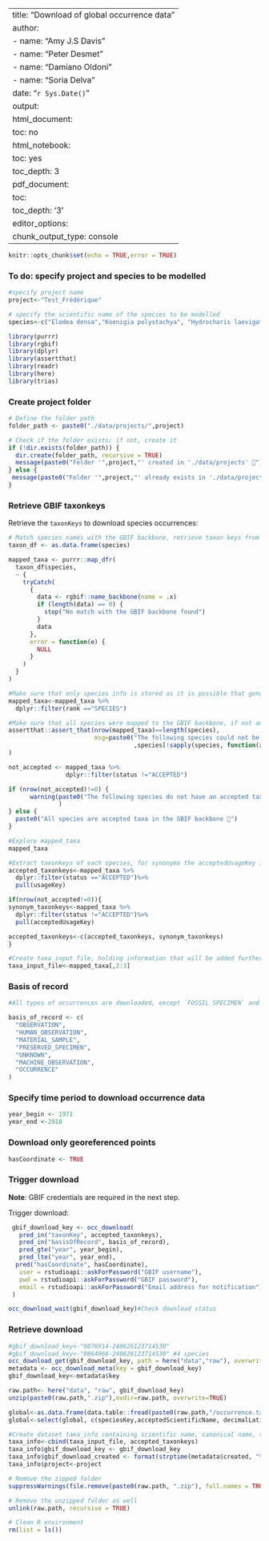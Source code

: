 
---
title: "Download of global occurrence data"
author: 
  - name:  "Amy J.S Davis"
  - name:  "Peter Desmet" 
  - name:  "Damiano Oldoni"
  - name:  "Soria Delva"
date: "`r Sys.Date()`"
output:
  html_document: 
    toc: no
  html_notebook:
    toc: yes
    toc_depth: 3
  pdf_document:
    toc: 
    toc_depth: '3'
editor_options:
  chunk_output_type: console
---

```r
knitr::opts_chunk$set(echo = TRUE,error = TRUE)
```

### To do: specify project and species to be modelled
```r
#specify project name
project<-"Test_Frédérique"

# specify the scientific name of the species to be modelled
species<-c("Elodea densa","Koenigia polystachya", "Hydrocharis laevigata")
```


```r
library(purrr)
library(rgbif)
library(dplyr)
library(assertthat)
library(readr)
library(here)
library(trias)
```

### Create project folder
```r
# Define the folder path
folder_path <- paste0("./data/projects/",project)

# Check if the folder exists; if not, create it
if (!dir.exists(folder_path)) {
  dir.create(folder_path, recursive = TRUE)
  message(paste0("Folder '",project,"' created in './data/projects' 🎉"))
} else {
 message(paste0("Folder '",project,"' already exists in './data/projects' 🎉"))
}
```

### Retrieve GBIF taxonkeys
Retrieve the `taxonKeys` to download species occurrences:

```r

# Match species names with the GBIF backbone, retrieve taxon keys from GBIF when a match is found
taxon_df <- as.data.frame(species)

mapped_taxa <- purrr::map_dfr(
  taxon_df$species,
  ~ {
    tryCatch(
      {
        data <- rgbif::name_backbone(name = .x)
        if (length(data) == 0) {
          stop("No match with the GBIF backbone found")
        }
        data
      },
      error = function(e) {
        NULL
      }
    )
  }
)

#Make sure that only species info is stored as it is possible that genus information is captured when the species part of the name is not clear
mapped_taxa<-mapped_taxa %>%
  dplyr::filter(rank =="SPECIES")

#Make sure that all species were mapped to the GBIF backbone, if not an error will appear indicating which species are missing
assertthat::assert_that(nrow(mapped_taxa)==length(species),
                        msg=paste0("The following species could not be found in the GBIF backbone taxonomy: "
                                   ,species[!sapply(species, function(x) any(grepl(x,mapped_taxa$scientificName)))])
)

not_accepted <- mapped_taxa %>%
                dplyr::filter(status !="ACCEPTED")

if (nrow(not_accepted)!=0) {
      warning(paste0("The following species do not have an accepted taxonomic status in the GBIF backbone: ",paste(unique(not_accepted$scientificName), collapse=", "),". Their corresponding accepted species names will be used for downloading occurrence data.")
              )
} else {
  paste0("All species are accepted taxa in the GBIF backbone 🎉")
}

#Explore mapped_taxa 
mapped_taxa

#Extract taxonkeys of each species, for synonyms the acceptedUsageKey is stored
accepted_taxonkeys<-mapped_taxa %>%
  dplyr::filter(status =="ACCEPTED")%>%
  pull(usageKey)

if(nrow(not_accepted!=0)){
synonym_taxonkeys<-mapped_taxa %>%
  dplyr::filter(status !="ACCEPTED")%>%
  pull(acceptedUsageKey)

accepted_taxonkeys<-c(accepted_taxonkeys, synonym_taxonkeys)
}

#Create taxa_input file, holding information that will be added further down to gbif_downloads.tsv
taxa_input_file<-mapped_taxa[,2:3]

```

### Basis of record


```r
#All types of occurrences are downloaded, except `FOSSIL SPECIMEN` and `LIVING SPECIMEN`, which can have misleading location information (e.g. location of captive animal).

basis_of_record <- c(
  "OBSERVATION", 
  "HUMAN_OBSERVATION",
  "MATERIAL_SAMPLE",
  "PRESERVED_SPECIMEN", 
  "UNKNOWN", 
  "MACHINE_OBSERVATION",
  "OCCURRENCE"
)
```

### Specify time period to download occurrence data 
```r
year_begin <- 1971
year_end <-2010
```

### Download only georeferenced points

```r
hasCoordinate <- TRUE
```

### Trigger download

**Note**: GBIF credentials are required in the next step. 

Trigger download:

```r

 gbif_download_key <- occ_download(
   pred_in("taxonKey", accepted_taxonkeys),
   pred_in("basisOfRecord", basis_of_record),
   pred_gte("year", year_begin),
   pred_lte("year", year_end),
  pred("hasCoordinate", hasCoordinate),
   user = rstudioapi::askForPassword("GBIF username"),
   pwd = rstudioapi::askForPassword("GBIF password"),
   email = rstudioapi::askForPassword("Email address for notification")
 )

occ_download_wait(gbif_download_key)#Check download status
```

###     Retrieve download

```r
#gbif_download_key<-"0076914-240626123714530"
#gbif_download_key<-"0064066-240626123714530" #4 species
occ_download_get(gbif_download_key, path = here("data","raw"), overwrite=TRUE)
metadata <- occ_download_meta(key = gbif_download_key)
gbif_download_key<-metadata$key
```

```r
raw.path<- here("data", "raw", gbif_download_key)
unzip(paste0(raw.path,".zip"),exdir=raw.path, overwrite=TRUE)

global<-as.data.frame(data.table::fread(paste0(raw.path,"/occurrence.txt"),header=TRUE))
global<-select(global, c(speciesKey,acceptedScientificName, decimalLatitude, decimalLongitude, kingdom, phylum, class, coordinateUncertaintyInMeters, identificationVerificationStatus))
```

```r
#Create dataset taxa_info containing scientific name, canonical name, taxonkeys, gbif download key
taxa_info<-cbind(taxa_input_file, accepted_taxonkeys)
taxa_info$gbif_download_key <- gbif_download_key
taxa_info$gbif_download_created <- format(strptime(metadata$created, "%Y-%m-%dT%H:%M:%S"), "%Y-%m-%d %H:%M:%S")
taxa_info$project<-project

```

```r

# Remove the zipped folder
suppressWarnings(file.remove(paste0(raw.path, ".zip"), full.names = TRUE))

# Remove the unzipped folder as well
unlink(raw.path, recursive = TRUE)

# Clean R environment
rm(list = ls())

```

